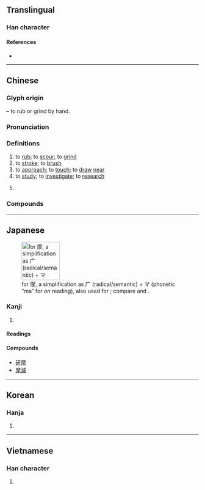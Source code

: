 {{character info/new}}
==Translingual==

===Han character===
{{Han char|rn=64|rad=手|as=11|sn=14|four=00252|canj=ICQ,IDQ|ids=⿸麻手}}

====References====
* {{Han ref|kx=0450.280|dkj=12613|dj=0801.100|hdz=31940.070|uh=6469|ud=25705|bh=BCAF|bd=48303}}

----

==Chinese==
{{zh-forms}}

===Glyph origin===
{{Han etym}}
{{Han compound|麻|手|t2=hand|ls=psc|c1=p|c2=s}} – to rub or grind by hand.

===Pronunciation===
{{zh-pron
|m=mó,mā
|m_note=mā - used in {{zh-l|*摩挲}}
|c=mo1,mo4
|h=pfs=mô
|md=mò̤
|mn=mô͘/xm:mō͘
|mn_note=mō͘ - variant used in {{zh-l|*達摩}}
|mn-t=mo5
|w=3mu
|mc=y
|oc=y
|cat=v,n
}}

===Definitions===
{{zh-hanzi}}

# to [[rub]]; to [[scour]]; to [[grind]]
# to [[stroke]]; to [[brush]]
# to [[approach]]; to [[touch]]; to [[draw]] [[near]]
# to [[study]]; to [[investigate]]; to [[research]]
# {{lb|zh|chemistry}} {{zh-short|摩爾|[[mole]]}}

===Compounds===
{{zh-der|摩擦|摩托車:motorcycle, motorbike|摩托自行車:moped|破裂摩擦音:affricate|巴爾的摩|夾被摩痛|刮摩|三摩地|愛斯基摩|心臟按摩|作摩|式叉摩那|巴勒摩|厲世摩鈍|摩肩擊轂|摩擦電|摩頂至踵|按摩師|摩托|滾動摩擦|按摩椅|摩侯羅|按摩襪|摩戛|摩羅精神|摩肩擦踵|摩孩羅|摩厲以須|福爾摩斯|摩登女郎|摩天樓|摩頂放踵|接踵摩肩|摩訶|摩崖石刻|摩天|撫摩|摩肩如雲|摩喉羅|摩弄|摩平|描摩|摩旗相助|摩天嶺|摩電燈|摩頂受戒|提摩太書|摩擦音|福爾摩沙|摩睺羅|擦掌摩拳|摩登|摩訶薩|摩陀|摩洛哥|摩擦法|摩娑|摩天大樓|揣摩|摩頂|摩擦力|摩牙|摩頂受記|摩尼教|按摩|摩敦|摩滅|擊轂摩肩|摩姑|摩爾人|摩頂至足|摩納哥|摩天輪|摩挲|摩西律法|摩耶夫人|摩拳擦掌|摩訶止觀|摩門教|按摩器|撫摩鞠育|摩合羅|摩訶羅|摩肩接踵|摩羯座|摩托船|摩崖|維摩經|觀摩|薩摩斯島|肩摩|肩摩轂擊|葛摩|達摩|高可摩天|轂擊肩摩|觀摩會|達摩衣|靜摩擦力|菩提達摩|阿摩尼亞|閻摩|肩摩踵接}}

----

==Japanese==
[[File:RYAKUJI ma.png|thumb|right|100px|{{w|Ryakuji}} for 摩, a {{w|phono-semantic}} simplification as 广 (radical/semantic) + マ (phonetic “ma” for ''on'' reading), also used for {{ja-l|魔}}; compare {{ja-l|機}} and {{ja-l|議}}.]]

===Kanji===
{{ja-kanji|grade=c|rs=手11}}

# {{defn|lang=ja|sort=手11}}

====Readings====
{{ja-readings
|goon=ま
|kanon=ば
|kun=さす-る, す-る
}}

====Compounds====
* [[研摩]]
* [[摩滅]]

----

==Korean==

===Hanja===
{{ko-hanja|hangeul=마|eumhun=|rv=ma|mr=ma|y=ma}}

# {{defn|lang=ko|sort=手11}}

----

==Vietnamese==

===Han character===
{{vi-hantu|[[ma]]|rs=手11}}

# {{defn|lang=vi|sort=手11}}